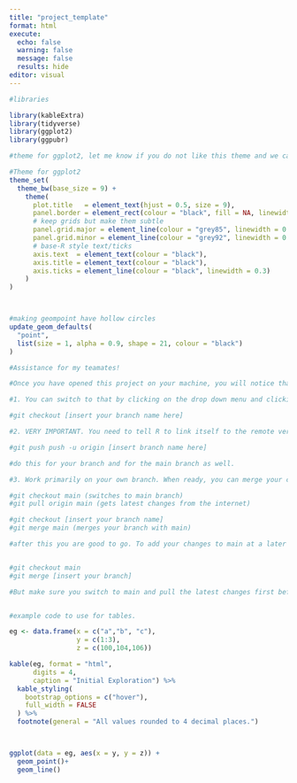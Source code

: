 ```yaml
---
title: "project_template"
format: html
execute:
  echo: false
  warning: false
  message: false
  results: hide
editor: visual
---
```


```r

#libraries 

library(kableExtra)
library(tidyverse)
library(ggplot2)
library(ggpubr)

#theme for ggplot2, let me know if you do not like this theme and we can change it :)

#Theme for ggplot2 
theme_set(
  theme_bw(base_size = 9) +
    theme(
      plot.title   = element_text(hjust = 0.5, size = 9),
      panel.border = element_rect(colour = "black", fill = NA, linewidth = 0.5),
      # keep grids but make them subtle
      panel.grid.major = element_line(colour = "grey85", linewidth = 0.3),
      panel.grid.minor = element_line(colour = "grey92", linewidth = 0.2),
      # base-R style text/ticks
      axis.text  = element_text(colour = "black"),
      axis.title = element_text(colour = "black"),
      axis.ticks = element_line(colour = "black", linewidth = 0.3)
    )
)



#making geompoint have hollow circles
update_geom_defaults(
  "point",
  list(size = 1, alpha = 0.9, shape = 21, colour = "black")
)


```

```r

#Assistance for my teamates!

#Once you have opened this project on your machine, you will notice that in the branches tab in the top right corner you will have your own branch. 

#1. You can switch to that by clicking on the drop down menu and clicking the branch, or typing the following code into the terminal.

#git checkout [insert your branch name here]

#2. VERY IMPORTANT. You need to tell R to link itself to the remote version of your branch (the part that is on the internet). Do this by adding this command into the terminal 

#git push push -u origin [insert branch name here]

#do this for your branch and for the main branch as well.

#3. Work primarily on your own branch. When ready, you can merge your changes onto the main branch, but check with your teamates first whether its okay to do this so we do not run into any conflicts! To get the latest changes from main, you need to switch to main, enter a command to get the latest changes, and then feel free to switch back to your branch and merge. The code to do this, is

#git checkout main (switches to main branch)
#git pull origin main (gets latest changes from the internet)

#git checkout [insert your branch name]
#git merge main (merges your branch with main)

#after this you are good to go. To add your changes to main at a later stage :


#git checkout main
#git merge [insert your branch]

#But make sure you switch to main and pull the latest changes first before you do this and double check with your teamates if this is okay!



```

```r
#example code to use for tables. 

eg <- data.frame(x = c("a","b", "c"),
                 y = c(1:3),
                 z = c(100,104,106))

kable(eg, format = "html",
      digits = 4,
      caption = "Initial Exploration") %>%
  kable_styling(
    bootstrap_options = c("hover"),
    full_width = FALSE
  ) %>%
  footnote(general = "All values rounded to 4 decimal places.")




```

```r

ggplot(data = eg, aes(x = y, y = z)) +
  geom_point()+
  geom_line()



```
